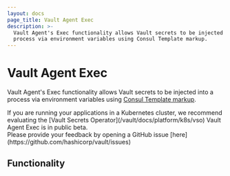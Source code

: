 ```yaml
---
layout: docs
page_title: Vault Agent Exec
description: >-
  Vault Agent's Exec functionality allows Vault secrets to be injected into a
  process via environment variables using Consul Template markup.
---
```


# Vault Agent Exec

Vault Agent's Exec functionality allows Vault secrets to be injected into a
process via environment variables using [Consul Template markup][consul-templating-language].

<Tip title="Kubernetes">
  If you are running your applications in a Kubernetes cluster, we recommend evaluating the [Vault Secrets Operator](/vault/docs/platform/k8s/vso)
</Tip>

<Warning>
  Vault Agent Exec is in public beta. <br />
  Please provide your feedback by opening a GitHub issue [here](https://github.com/hashicorp/vault/issues)
</Warning>


## Functionality



[consul-templating-language]: https://github.com/hashicorp/consul-template/blob/v0.28.1/docs/templating-language.md
